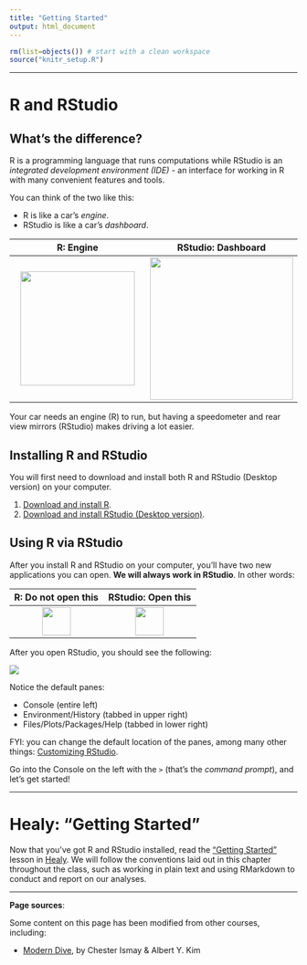 ```yaml
---
title: "Getting Started"
output: html_document
---
```


```r
rm(list=objects()) # start with a clean workspace
source("knitr_setup.R")
```

---

# R and RStudio

## What's the difference?

R is a programming language that runs computations while RStudio is an *integrated development environment (IDE)* - an interface for working in R with many convenient features and tools.

You can think of the two like this:

* R is like a car's _engine_.
* RStudio is like a car's _dashboard_.

R: Engine            |  RStudio: Dashboard
:-------------------------:|:-------------------------:
![](images/engine.jpg){ width=200 }  |  ![](images/dashboard.jpg){ width=250 }

Your car needs an engine (R) to run, but having a speedometer and rear view mirrors (RStudio) makes driving a lot easier.

## Installing R and RStudio

You will first need to download and install both R and RStudio (Desktop version) on your computer.

1. [Download and install R](https://cloud.r-project.org).
2. [Download and install RStudio (Desktop version)](https://www.rstudio.com/products/rstudio/download/preview/).

## Using R via RStudio

After you install R and RStudio on your computer, you'll have two new applications you can open. **We will always work in RStudio**. In other words:

<div class="tableMedium">
R: Do not open this          |  RStudio: Open this
:-------------------------:|:-------------------------:
![](images/Rlogo.png){ width=50 }  |  ![](images/RStudio-Ball.png){ width=50 }
</div>

After you open RStudio, you should see the following:

![](images/rstudio_session.png)

Notice the default panes:

  * Console (entire left)
  * Environment/History (tabbed in upper right)
  * Files/Plots/Packages/Help (tabbed in lower right)

FYI: you can change the default location of the panes, among many other things: [Customizing RStudio](https://support.rstudio.com/hc/en-us/articles/200549016-Customizing-RStudio).

Go into the Console on the left with the `>` (that's the *command prompt*), and let's get started!

---

# Healy: "Getting Started"

Now that you've got R and RStudio installed, read the ["Getting Started"](http://socviz.co/gettingstarted.html) lesson in [Healy](http://socviz.co/). We will follow the conventions laid out in this chapter throughout the class, such as working in plain text and using RMarkdown to conduct and report on our analyses.

---

**Page sources**:

Some content on this page has been modified from other courses, including:

- [Modern Dive](https://moderndive.netlify.com/), by Chester Ismay & Albert Y. Kim
